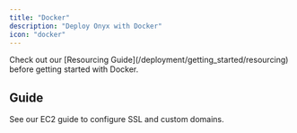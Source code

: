 ```yaml
---
title: "Docker"
description: "Deploy Onyx with Docker"
icon: "docker"
---
```



<Tip>
  Check out our [Resourcing Guide](/deployment/getting_started/resourcing) before getting started with Docker.
</Tip>

## Guide

<Docker />

<DeploymentNextSteps />

<CardGroup cols={2}>
  <Card title="Configure SSL and custom domains" icon="microchip" href="/deployment/deployment_guides/aws/ec2"> 
    See our EC2 guide to configure SSL and custom domains.
  </Card>
</CardGroup>
